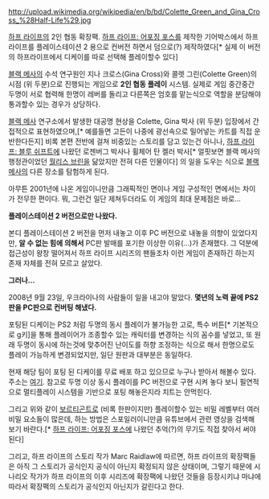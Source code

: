 http://upload.wikimedia.org/wikipedia/en/b/bd/Colette_Green_and_Gina_Cross_%28Half-Life%29.jpg

[[하프 라이프]]의 2인 협동 확장팩. [[하프 라이프: 어포징 포스]]를 제작한 기어박스에서 하프라이프를 플레이스테이션 2 용으로 컨버전 하면서 덤으로(?) 제작하였다[* 실제 이 버전의 하프라이프에서 디케이를 따로 선택해 플레이할수 있다]

[[블랙 메사]]의 수석 연구원인 지나 크로스(Gina Cross)와 콜렛 그린(Colette Green)의 시점 (위 두분)으로 진행되는 게임으로 '''2인 협동 플레이''' 시스템. 실제로 게임 중간중간 두명이 서로 협력해 한명이 레버를 돌리고 다른쪽은 엄호를 맡는식으로 역할을 분담해야 통과할수 있는 경우가 상당하다.

[[블랙 메사]] 연구소에서 발생한 대공명 현상을 Colette, Gina 박사 (위 두분) 입장에서 간접적으로 표현하였으며,[* 예를들면 고든이 나중에 광선속으로 밀어넣는 카트를 직접 운반한다든지] 비록 본편 전반에 걸쳐 비중있는 스토리를 담고 있는건 아니나, [[하프 라이프: 블루 쉬프트]]에 나왔던 로젠버그 박사나 휠체어 탄 켈러 박사[* 얼핏보면 블랙 메사의 행정관이었던 [[월리스 브린]]을 닮았지만 전혀 다른 인물이다] 의 일을 도우는 식으로 [[블랙 메사]]의 다른 장소를 탐험하게 된다.

아무튼 2001년에 나온 게임이니만큼 그래픽적인 면이나 게임 구성적인 면에서는 차이가 전무한 편이다. 뭐, 그런건 일단 제쳐두더라도 이 게임의 최대 문제점은 바로... 

'''플레이스테이션 2 버전으로만 나왔다.''' 

본디 플레이스테이션 2 버전을 먼저 내놓고 이후 PC 버전으로 내놓을 의향이 있었다지만, '''알 수 없는 힘에 의해서''' PC판 발매를 포기한 이상한 이유(…)가 존재했다. 그 덕분에 접근성이 왕창 떨어져서 하프 라이프 시리즈의 팬들조차 이런 게임이 존재하긴 하는지 존재 자체를 전혀 모르고 살았다.

'''그러나...''' 

2008년 9월 23일, 우크라이나의 사람들이 일을 내고야 말았다. '''몇년의 노력 끝에 PS2판을 PC판으로 컨버팅 해냈다.''' 

포팅된 디케이는 PS2 처럼 두명의 동시 플레이가 불가능한 고로, 특수 버튼[* 기본적으로 g키]을 통해 플레이어가 조종할수 있는 캐릭터를 변경하는 식의 꼼수를 넣었고, 또 원래 두명이 동시에 하는것에 맞추어진 난이도를 하향 조정하는 식으로 해서 한명으로도 플레이 가능하게 변경되었지만, 일단 원판과 대부분은 동일하다. 

현재 해당 팀이 포팅 된 디케이를 무료 배포 하고 있으므로 누구나 받아서 해볼수 있다. 주소는 [http://decay.half-lifecreations.com/index.php 여기]. 참고로 두명 이상 동시 플레이를 PC 버전으로 구현 시켜 놓다 보니 필연적으로 멀티플레이 시스템을 기반으로 포팅 해놓은지라 치트는 안먹힌다. 

{{{#!html
<object width="480" height="385"><param name="movie" value="http://www.youtube.com/v/WpD2ps7ATsg?fs=1&amp;hl=ko_KR"></param><param name="allowFullScreen" value="true"></param><param name="allowscriptaccess" value="always"></param><embed src="http://www.youtube.com/v/WpD2ps7ATsg?fs=1&amp;hl=ko_KR" type="application/x-shockwave-flash" allowscriptaccess="always" allowfullscreen="true" width="480" height="385"></embed></object>
}}}

그리고 위와 같이 [[보르티곤트]]로 (비록 한판이지만) 플레이할수 있는 비밀 레벨부터 여러 비밀 요소들이 많은데, 하는 방법은 스포일러이니만큼 유튜브에서 관련 영상을 검색해 보기 바란다.[* [[하프 라이프: 어포징 포스]]에 나왔던 추억(?)의 무기도 직접 찾아서 써야된다]

그리고, 하프 라이프의 스토리 작가 Marc Raidlaw에 따르면, 하프 라이프의 확장팩들은 아직 그 스토리가 공식인지 공식이 아닌지 확정되지 않은 상태이며, 그렇기 때문에 시나리오 작가가 하프 라이프의 이후 시리즈에 확장팩에 나왔던 것들을 등장시키냐 마냐에 따라서 확장팩의 스토리가 공식인지 아닌지가 갈린다고 한다.
